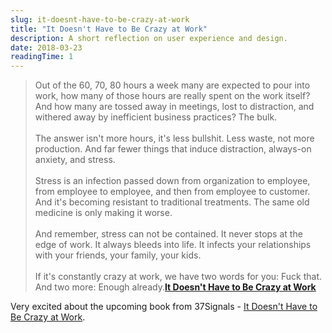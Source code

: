 ```yaml
---
slug: it-doesnt-have-to-be-crazy-at-work
title: "It Doesn't Have to Be Crazy at Work"
description: A short reflection on user experience and design.
date: 2018-03-23
readingTime: 1
---
```


>Out of the 60, 70, 80 hours a week many are expected to pour into work, how many of those hours are really spent on the work itself? And how many are tossed away in meetings, lost to distraction, and withered away by inefficient business practices? The bulk.<br /><br />
The answer isn't more hours, it's less bullshit. Less waste, not more production. And far fewer things that induce distraction, always-on anxiety, and stress.
<br /><br />
Stress is an infection passed down from organization to employee, from employee to employee, and then from employee to customer. And it's becoming resistant to traditional treatments. The same old medicine is only making it worse.<br /><br />
And remember, stress can not be contained. It never stops at the edge of work. It always bleeds into life. It infects your relationships with your friends, your family, your kids.
<br /><br />
If it's constantly crazy at work, we have two words for you: Fuck that. And two more: Enough already.**<a href="https://basecamp.com/books/calm">It Doesn't Have to Be Crazy at Work</a>**

Very excited about the upcoming book from 37Signals - <a href="https://basecamp.com/books/calm">It Doesn't Have to Be Crazy at Work</a>.
